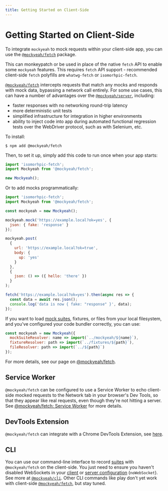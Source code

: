 ```yaml
---
title: Getting Started on Client-Side
---
```


# Getting Started on Client-Side

To integrate `mockyeah` to mock requests within your client-side app,
you can use the [`@mockyeah/fetch`](../../Packages/mockyeah-fetch) package.

This can monkeypatch or be used in place of the native `fetch` API to enable some `mockyeah` features.
This requires `fetch` API support - recommended client-side `fetch` polyfills are `whatwg-fetch` or `isomorhpic-fetch`.

[`@mockyeah/fetch`](../../Packages/mockyeah-fetch) intercepts requests that match any mocks
and responds with mock data, bypassing a network call entirely.
For some use cases, this can have a number of advantages over
the [`@mockyeah/server`](../../Packages/mockyeah-server), including:

- faster responses with no networking round-trip latency
- more deterministic unit tests
- simplified infrastructure for integration in higher environments
- ability to inject code into app during automated functional regression tests
  over the WebDriver protocol, such as with Selenium, etc.

To install:

```shell
$ npm add @mockyeah/fetch
```

Then, to set it up, simply add this code to run once when your app starts:

```js
import 'isomorhpic-fetch';
import Mockyeah from '@mockyeah/fetch';

new Mockyeah();
```

Or to add mocks programmatically:

```js
import 'isomorhpic-fetch';
import Mockyeah from '@mockyeah/fetch';

const mockyeah = new Mockyeah();

mockyeah.mock('https://example.local?ok=yes', {
  json: { fake: 'response' }
});

mockyeah.post(
  {
    url: 'https://example.local?ok=true',
    body: {
      up: 'yes'
    }
  },
  {
    json: () => ({ hello: 'there' })
  }
);

fetch('https://example.local?ok=yes').then(async res => {
  const data = await res.json();
  console.log('data is now { fake: "response" }', data);
});
```

If you want to load [mock suites](../../Suites), fixtures, or files from your local filesystem,
and you've configured your code bundler correctly, you can use:

```js
const mockyeah = new Mockyeah({
  mockSuiteResolver: name => import(`../mockyeah/${name}`),
  fixtureResolver: path => import(`../fixtures/${path}`),
  fileResolver: path => import(`../${path}`)
});
```

For more details, see our page on [@mockyeah/fetch](../../Packages/mockyeah-fetch).

## Service Worker

`@mockyeah/fetch` can be configured to use a Service Worker to echo client-side mocked requests to the Network tab in your browser's Dev Tools, so that they appear like real requests, even though they're not hitting a server.
See [@mockyeah/fetch: Service Worker](../../Packages/mockyeah-fetch#service-worker) for more details.

## DevTools Extension

`@mockyeah/fetch` can integrate with a Chrome DevTools Extension, see [here](../../WebExtension).

## CLI

You can use our command-line interface to record [suites](../../Suites) with `@mockyeah/fetch` on the client-side.
You just need to ensure you haven't disabled WebSockets in your [client](../../Packages/mockyeah-fetch/Configuration) or [server configuration](../../Packages/mockyeah-server/Configuration) (`noWebSocket`).
See more at [`@mockyeah/cli`](../Packages/mockyeah-cli).
Other CLI commands like play don't yet work with client-side [`@mockyeah/fetch`](../../Packages/mockyeah-fetch), but stay tuned.
